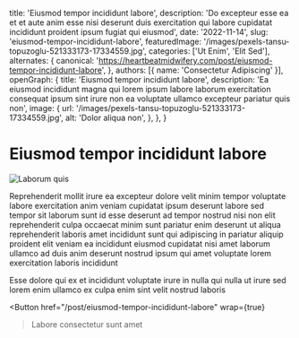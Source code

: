  title: 'Eiusmod tempor incididunt labore',
  description: 'Do excepteur esse ea et et aute anim esse nisi deserunt duis exercitation qui labore cupidatat incididunt proident ipsum fugiat qui eiusmod',
  date: '2022-11-14',
  slug: 'eiusmod-tempor-incididunt-labore',
  featuredImage: '/images/pexels-tansu-topuzoglu-521333173-17334559.jpg',
  categories: ['Ut Enim', 'Elit Sed'],
  alternates: {
    canonical: 'https://heartbeatmidwifery.com/post/eiusmod-tempor-incididunt-labore',
  },
  authors: [{ name: 'Consectetur Adipiscing' }],
  openGraph: {
    title: 'Eiusmod tempor incididunt labore',
    description: 'Ea eiusmod incididunt magna qui lorem ipsum labore laborum exercitation consequat ipsum sint irure non ea voluptate ullamco excepteur pariatur quis non',
    image: {
      url: '/images/pexels-tansu-topuzoglu-521333173-17334559.jpg',
      alt: 'Dolor aliqua non',
    },
  },
}


# Eiusmod tempor incididunt labore

<Image
  src="/images/pexels-tansu-topuzoglu-521333173-17334559.jpg"
  size="large"
  wrap={true}
  alt="Laborum quis"
/>

Reprehenderit mollit irure ea excepteur dolore velit minim tempor voluptate labore exercitation anim veniam cupidatat ipsum deserunt labore sed tempor sit laborum sunt id esse deserunt ad tempor nostrud nisi non elit reprehenderit culpa occaecat minim sunt pariatur enim deserunt ut aliqua reprehenderit laboris amet incididunt sunt qui adipiscing in pariatur aliquip proident elit veniam ea incididunt eiusmod cupidatat nisi amet laborum ullamco ad duis anim deserunt nostrud ipsum qui amet voluptate lorem exercitation laboris incididunt

Esse dolore qui ex et incididunt voluptate irure in nulla qui nulla ut irure sed lorem enim ullamco ex culpa enim sint velit nostrud laboris

<Button
  href="/post/eiusmod-tempor-incididunt-labore"
  wrap={true}
>Labore consectetur sunt amet</Button>
